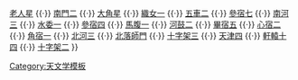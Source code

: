 {{Navbox
|name    = 最亮視星等小於1.5的恆星
|state   = {{{state|<noinclude>uncollapsed</noinclude>}}}
|title   = 最亮視星等小於1.5的恆星
|image = [[Image:Sirius A and B Hubble photo.jpg|40px]]
|list1   = [[天狼星]] {{·}} [[老人星]] {{·}} [[南門二]] {{·}} [[大角星]] {{·}} [[織女一]] {{·}} [[五車二]] {{·}} [[參宿七]] {{·}} [[南河三]] {{·}} [[水委一]] {{·}} [[參宿四]] {{·}} [[馬腹一]] {{·}} [[河鼓二]] {{·}} [[畢宿五]] {{·}} [[心宿二]] {{·}} [[角宿一]] {{·}} [[北河三]] {{·}} [[北落師門]] {{·}} [[十字架三]] {{·}} [[天津四]] {{·}} [[軒轅十四]] {{·}} [[十字架二]]
}}
<noinclude>
[[Category:天文学模板]]
</noinclude>